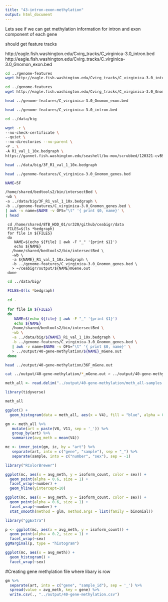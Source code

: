 ```yaml
---
title: "43-intron-exon-methylation"
output: html_document
---
```


Lets see if we can get methylation information for intron and exon component of each gene

should get feature tracks

http://eagle.fish.washington.edu/Cvirg_tracks/C_virginica-3.0_intron.bed
http://eagle.fish.washington.edu/Cvirg_tracks/C_virginica-3.0_Gnomon_exon.bed

```bash
cd ../genome-features
wget http://eagle.fish.washington.edu/Cvirg_tracks/C_virginica-3.0_intron.bed
```
```bash
cd ../genome-features
wget http://eagle.fish.washington.edu/Cvirg_tracks/C_virginica-3.0_Gnomon_exon.bed
```

```bash
head ../genome-features/C_virginica-3.0_Gnomon_exon.bed
```
```bash
head ../genome-features/C_virginica-3.0_intron.bed
```



```bash
cd ../data/big

wget -r \
--no-check-certificate \
--quiet \
--no-directories --no-parent \
-P . \
-A R1_val_1_10x.bedgraph \
https://gannet.fish.washington.edu/seashell/bu-mox/scrubbed/120321-cvBS/

```




```bash
head ../data/big/3F_R1_val_1_10x.bedgraph
```
```bash
head ../genome-features/C_virginica-3.0_Gnomon_genes.bed
```


```bash
NAME=5F

/home/shared/bedtools2/bin/intersectBed \
-wb \
-a ../data/big/3F_R1_val_1_10x.bedgraph \
-b ../genome-features/C_virginica-3.0_Gnomon_genes.bed \
| awk -v name=$NAME -v OFS="\t" '{ print $0, name}' \
| head
```


```
 cd /home/shared/8TB_HDD_01/sr320/github/ceabigr/data
 FILES=$(ls *bedgraph)
 for file in ${FILES}
 do
    NAME=$(echo ${file} | awk -F "_" '{print $1}')
    echo ${NAME}
   /home/shared/bedtools2/bin/intersectBed \
   -wb \
   -a ${NAME}_R1_val_1_10x.bedgraph \
   -b ../genome-features/C_virginica-3.0_Gnomon_genes.bed \
   > ~/ceabigr/output/${NAME}mGene.out
 done  
``` 
 


```bash
 cd ../data/big/
 
 FILES=$(ls *bedgraph)
 
 cd -
 
 for file in ${FILES}
 do
    NAME=$(echo ${file} | awk -F "_" '{print $1}')
    echo ${NAME}
   /home/shared/bedtools2/bin/intersectBed \
   -wb \
   -a ../data/big/${NAME}_R1_val_1_10x.bedgraph \
   -b ../genome-features/C_virginica-3.0_Gnomon_genes.bed \
   | awk -v name=$NAME -v OFS="\t" '{ print $0, name}' \
   > ../output/40-gene-methylation/${NAME}_mGene.out
 done  


```
```bash
head ../output/40-gene-methylation/36F_mGene.out
```
```bash
cat ../output/40-gene-methylation/*_mGene.out > ../output/40-gene-methylation/meth_all-samples.out
```



```r
meth_all <- read.delim("../output/40-gene-methylation/meth_all-samples.out", header = FALSE)
```

```r
library(tidyverse)
```
```r
meth_all
```
```r
ggplot() +
  geom_histogram(data = meth_all, aes(x = V4), fill = "blue", alpha = 0.2) 
```


```r
gm <- meth_all %>%
   mutate(art = paste(V8, V11, sep = '_')) %>%
   group_by(art) %>%
   summarize(avg_meth = mean(V4))


```

```r
mc <- inner_join(gm, ic, by = "art") %>%
   separate(art, into = c("gene", "sample"), sep = "_") %>%
   separate(sample, into = c("number", "sex"), sep = -1)

```

```r
library("RColorBrewer")
```

```r

ggplot(mc, aes(x = avg_meth, y = isoform_count, color = sex)) +
  geom_point(alpha = 0.6, size = 1) +
  facet_wrap(~number) +
  geom_hline(yintercept=10)
```
```r

ggplot(mc, aes(x = avg_meth, y = isoform_count, color = sex)) +
  geom_point(alpha = 0.6, size = 1) +
  facet_wrap(~number) +
  stat_smooth(method = glm, method.args = list(family = binomial))
```

```r
library("ggExtra")
```


```r

p <- ggplot(mc, aes(x = avg_meth, y = isoform_count)) +
  geom_point(alpha = 0.2, size = 1) +
  facet_wrap(~sex) 
ggMarginal(p, type = "histogram")
```


```r
ggplot(mc, aes(x = avg_meth)) +
  geom_histogram() +
  facet_wrap(~sex)
```


#Creating gene methylation file where libary is row


```r
gm %>%
  separate(art, into = c("gene", "sample_id"), sep = '_') %>%
  spread(value = avg_meth, key = gene) %>%
  write.csv(., "../output/40-gene-methylation.csv")
```






